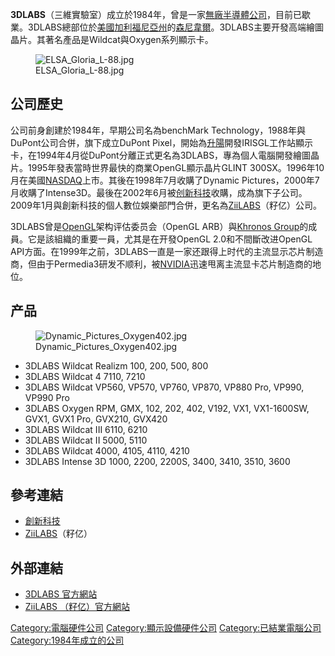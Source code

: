 {{Unreferenced|time=2017-02-08T04:42:36+00:00}}
'''3DLABS'''（三維實驗室）成立於1984年，曾是一家[[無廠半導體公司|無廠半導體公司]]，目前已歇業。3DLABS總部位於[[美國|美國]][[加利福尼亞州|加利福尼亞州]]的[[森尼韦尔_(加利福尼亚州)|森尼韋爾]]。3DLABS主要开發高端繪圖晶片。其著名產品是Wildcat與Oxygen系列顯示卡。

[[File:ELSA_Gloria_L-88.jpg|thumb]]

== 公司歷史 ==
公司前身創建於1984年，早期公司名為benchMark Technology，1988年與DuPont公司合併，旗下成立DuPont Pixel，開始為[[升陽|升陽]]開發IRISGL工作站顯示卡，在1994年4月從DuPont分離正式更名為3DLABS，專為個人電腦開發繪圖晶片。1995年發表當時世界最快的商業OpenGL顯示晶片GLINT 300SX。1996年10月在美國[[NASDAQ|NASDAQ]]上市。其後在1998年7月收購了Dynamic Pictures，2000年7月收購了Intense3D。最後在2002年6月被[[创新科技|创新科技]]收購，成為旗下子公司。2009年1月與創新科技的個人數位娛樂部門合併，更名為[[ZiiLABS|ZiiLABS]]（籽亿）公司。

3DLABS曾是[[OpenGL|OpenGL]]架构评估委员会（OpenGL ARB）與[[Khronos_Group|Khronos Group]]的成員。它是該組織的重要一員，尤其是在开發OpenGL 2.0和不間斷改进OpenGL API方面。在1999年之前，3DLABS一直是一家还跟得上时代的主流显示芯片制造商，但由于Permedia3研发不顺利，被[[NVIDIA|NVIDIA]]迅速甩离主流显卡芯片制造商的地位。

== 产品 ==
[[File:Dynamic_Pictures_Oxygen402.jpg|thumb]]

* 3DLABS Wildcat Realizm 100, 200, 500, 800
* 3DLABS Wildcat 4 7110, 7210
* 3DLABS Wildcat VP560, VP570, VP760, VP870, VP880 Pro, VP990, VP990 Pro
* 3DLABS Oxygen RPM, GMX, 102, 202, 402, V192, VX1, VX1-1600SW, GVX1, GVX1 Pro, GVX210, GVX420
* 3DLABS Wildcat III 6110, 6210
* 3DLABS Wildcat II 5000, 5110
* 3DLABS Wildcat 4000, 4105, 4110, 4210
* 3DLABS Intense 3D 1000, 2200, 2200S, 3400, 3410, 3510, 3600

== 參考連結 ==
* [[創新科技|創新科技]]
* [[ZiiLABS|ZiiLABS]]（籽亿）

== 外部連結 ==
* [https://web.archive.org/web/20051217211053/http://www.3dlabs.com/ 3DLABS 官方網站]
* [https://web.archive.org/web/20111016193609/http://www.ziilabs.com/ ZiiLABS （籽亿）官方網站]

{{US-company-stub}}
{{Ict-company-stub}}

[[Category:電腦硬件公司|Category:電腦硬件公司]]
[[Category:顯示設備硬件公司|Category:顯示設備硬件公司]]
[[Category:已結業電腦公司|Category:已結業電腦公司]]
[[Category:1984年成立的公司|Category:1984年成立的公司]]